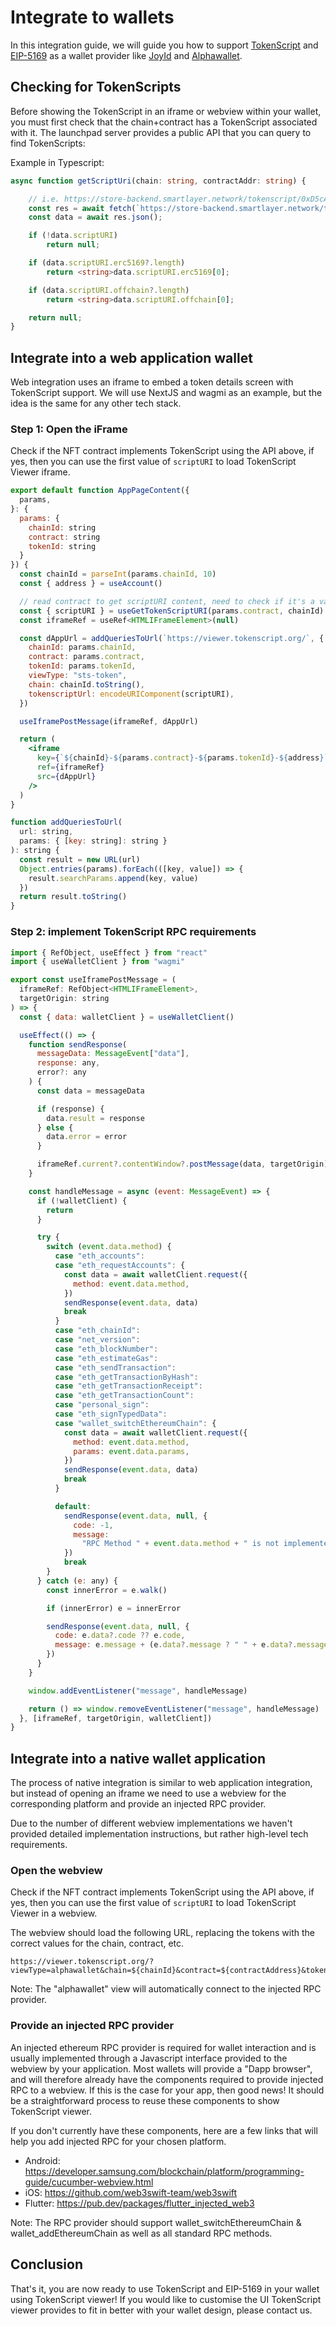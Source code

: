 # Integrate to wallets

In this integration guide, we will guide you how to support [TokenScript](https://www.tokenscript.org/) and [EIP-5169](https://eips.ethereum.org/EIPS/eip-5169) as a wallet provider like [JoyId](https://x.com/joy_protocol/status/1728309508605423766?s=20) and [Alphawallet](https://alphawallet.com/).

## Checking for TokenScripts

Before showing the TokenScript in an iframe or webview within your wallet, you must first check that the chain+contract has a TokenScript
associated with it. The launchpad server provides a public API that you can query to find TokenScripts:

Example in Typescript:
```typescript
async function getScriptUri(chain: string, contractAddr: string) {

	// i.e. https://store-backend.smartlayer.network/tokenscript/0xD5cA946AC1c1F24Eb26dae9e1A53ba6a02bd97Fe/chain/137/script-uri
	const res = await fetch(`https://store-backend.smartlayer.network/tokenscript/${contractAddr.toLowerCase()}/chain/${chain}/script-uri`);
	const data = await res.json();

	if (!data.scriptURI)
		return null;

	if (data.scriptURI.erc5169?.length)
		return <string>data.scriptURI.erc5169[0];

	if (data.scriptURI.offchain?.length)
		return <string>data.scriptURI.offchain[0];

	return null;
}
```

## Integrate into a web application wallet

Web integration uses an iframe to embed a token details screen with TokenScript support.
We will use NextJS and wagmi as an example, but the idea is the same for any other tech stack.

### Step 1: Open the iFrame

Check if the NFT contract implements TokenScript using the API above, if yes,
then you can use the first value of `scriptURI` to load TokenScript Viewer iframe.

```jsx copy filename="app/[chainId]/[contract]/[tokenId]/page.tsx"
export default function AppPageContent({
  params,
}: {
  params: {
    chainId: string
    contract: string
    tokenId: string
  }
}) {
  const chainId = parseInt(params.chainId, 10)
  const { address } = useAccount()

  // read contract to get scriptURI content, need to check if it's a valid tokenscript url
  const { scriptURI } = useGetTokenScriptURI(params.contract, chainId)
  const iframeRef = useRef<HTMLIFrameElement>(null)

  const dAppUrl = addQueriesToUrl(`https://viewer.tokenscript.org/`, {
    chainId: params.chainId,
    contract: params.contract,
    tokenId: params.tokenId,
    viewType: "sts-token",
    chain: chainId.toString(),
    tokenscriptUrl: encodeURIComponent(scriptURI),
  })

  useIframePostMessage(iframeRef, dAppUrl)

  return (
    <iframe
      key={`${chainId}-${params.contract}-${params.tokenId}-${address}`}
      ref={iframeRef}
      src={dAppUrl}
    />
  )
}

function addQueriesToUrl(
  url: string,
  params: { [key: string]: string }
): string {
  const result = new URL(url)
  Object.entries(params).forEach(([key, value]) => {
    result.searchParams.append(key, value)
  })
  return result.toString()
}
```

### Step 2: implement TokenScript RPC requirements

```jsx copy
import { RefObject, useEffect } from "react"
import { useWalletClient } from "wagmi"

export const useIframePostMessage = (
  iframeRef: RefObject<HTMLIFrameElement>,
  targetOrigin: string
) => {
  const { data: walletClient } = useWalletClient()

  useEffect(() => {
    function sendResponse(
      messageData: MessageEvent["data"],
      response: any,
      error?: any
    ) {
      const data = messageData

      if (response) {
        data.result = response
      } else {
        data.error = error
      }

      iframeRef.current?.contentWindow?.postMessage(data, targetOrigin)
    }

    const handleMessage = async (event: MessageEvent) => {
      if (!walletClient) {
        return
      }

      try {
        switch (event.data.method) {
          case "eth_accounts":
          case "eth_requestAccounts": {
            const data = await walletClient.request({
              method: event.data.method,
            })
            sendResponse(event.data, data)
            break
          }
          case "eth_chainId":
          case "net_version":
          case "eth_blockNumber":
          case "eth_estimateGas":
          case "eth_sendTransaction":
          case "eth_getTransactionByHash":
          case "eth_getTransactionReceipt":
          case "eth_getTransactionCount":
          case "personal_sign":
          case "eth_signTypedData":
          case "wallet_switchEthereumChain": {
            const data = await walletClient.request({
              method: event.data.method,
              params: event.data.params,
            })
            sendResponse(event.data, data)
            break
          }

          default:
            sendResponse(event.data, null, {
              code: -1,
              message:
                "RPC Method " + event.data.method + " is not implemented",
            })
            break
        }
      } catch (e: any) {
        const innerError = e.walk()

        if (innerError) e = innerError

        sendResponse(event.data, null, {
          code: e.data?.code ?? e.code,
          message: e.message + (e.data?.message ? " " + e.data?.message : ""),
        })
      }
    }

    window.addEventListener("message", handleMessage)

    return () => window.removeEventListener("message", handleMessage)
  }, [iframeRef, targetOrigin, walletClient])
}
```

## Integrate into a native wallet application

The process of native integration is similar to web application integration,
but instead of opening an iframe we need to use a webview for the corresponding platform and provide an injected RPC provider.

Due to the number of different webview implementations we haven't provided detailed implementation instructions, but rather high-level tech requirements.

### Open the webview

Check if the NFT contract implements TokenScript using the API above, if yes,
then you can use the first value of `scriptURI` to load TokenScript Viewer in a webview.

The webview should load the following URL, replacing the tokens with the correct values for the chain, contract, etc.

```
https://viewer.tokenscript.org/?viewType=alphawallet&chain=${chainId}&contract=${contractAddress}&tokenId=${tokenId}&tokenscriptUrl=${scriptUri}
```

Note: The "alphawallet" view will automatically connect to the injected RPC provider.

### Provide an injected RPC provider

An injected ethereum RPC provider is required for wallet interaction and is usually implemented through a Javascript interface provided to the webview by your application.
Most wallets will provide a "Dapp browser", and will therefore already have the components required to provide injected RPC to a webview.
If this is the case for your app, then good news! It should be a straightforward process to reuse these components to show TokenScript viewer.

If you don't currently have these components, here are a few links that will help you add injected RPC for your chosen platform.

- Android: https://developer.samsung.com/blockchain/platform/programming-guide/cucumber-webview.html
- iOS: https://github.com/web3swift-team/web3swift
- Flutter: https://pub.dev/packages/flutter_injected_web3

Note: The RPC provider should support wallet_switchEthereumChain & wallet_addEthereumChain as well as all standard RPC methods.

## Conclusion

That's it, you are now ready to use TokenScript and EIP-5169 in your wallet using TokenScript viewer!
If you would like to customise the UI TokenScript viewer provides to fit in better with your wallet design, please contact us.

